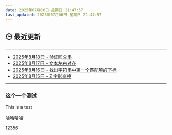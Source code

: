 ```yaml
---
date: 2025年07月06日 星期日 21:47:57
last_updated: 2025年07月06日 星期日 21:47:57
---
```


## 🕒 最近更新

---
- [2025年8月18日 - 验证回文串](/blog/LeetCode125)
- [2025年8月17日 - 文本左右对齐](/blog/LeetCode68)
- [2025年8月16日 - 找出字符串中第一个匹配项的下标](/blog/LeetCode28)
- [2025年8月15日 - Z 字形变换](/blog/LeetCode6)
---

<!-- 其他内容 -->


### 这个一个测试
This is a test

哈哈哈哈


12356
